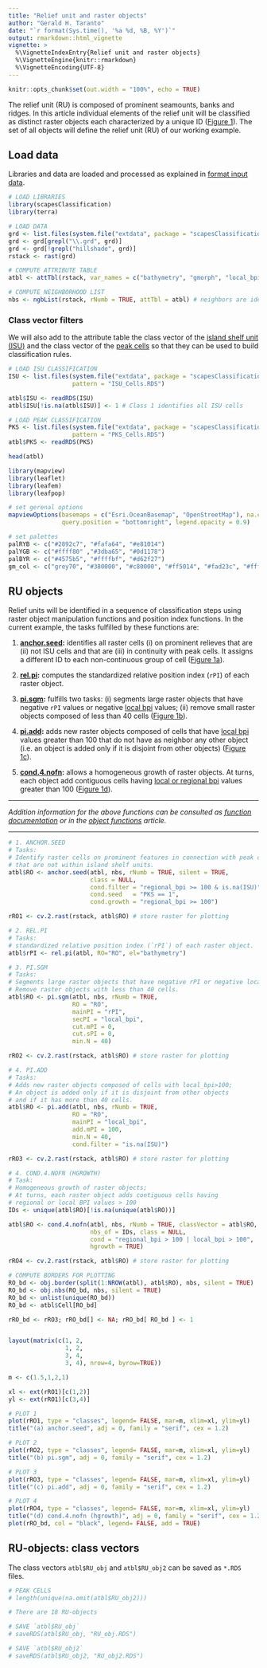 ```yaml
---
title: "Relief unit and raster objects"
author: "Gerald H. Taranto"
date: "`r format(Sys.time(), '%a %d, %B, %Y')`"
output: rmarkdown::html_vignette
vignette: >
  %\VignetteIndexEntry{Relief unit and raster objects}
  %\VignetteEngine{knitr::rmarkdown}
  %\VignetteEncoding{UTF-8}
---
```


```r
knitr::opts_chunk$set(out.width = "100%", echo = TRUE)
```

The relief unit (RU) is composed of prominent seamounts, banks and ridges. In this article individual elements of the relief unit will be classified as distinct raster objects each characterized by a unique ID ([Figure 1](#figure1)). The set of all objects will define the relief unit (RU) of our working example. 

## Load data

Libraries and data are loaded and processed as explained in [format input data](scapesClassification_02_1_DATA.html). 

```r
# LOAD LIBRARIES
library(scapesClassification)
library(terra)

# LOAD DATA
grd <- list.files(system.file("extdata", package = "scapesClassification"), full.names = T)
grd <- grd[grepl("\\.grd", grd)]
grd <- grd[!grepl("hillshade", grd)]
rstack <- rast(grd)

# COMPUTE ATTRIBUTE TABLE
atbl <- attTbl(rstack, var_names = c("bathymetry", "gmorph", "local_bpi", "regional_bpi", "sd_bat", "slope"))

# COMPUTE NEIGHBORHOOD LIST
nbs <- ngbList(rstack, rNumb = TRUE, attTbl = atbl) # neighbors are identified by their row number in the attribute table
```

### Class vector filters

We will also add to the attribute table the class vector of the [island shelf unit (ISU)](scapesClassification_02_2_ISU.html) and the class vector of the [peak cells](scapesClassification_02_3_PKS.html) so that they can be used to build classification rules. 

```r
# LOAD ISU CLASSIFICATION
ISU <- list.files(system.file("extdata", package = "scapesClassification"), full.names = T,
                  pattern = "ISU_Cells.RDS")

atbl$ISU <- readRDS(ISU)
atbl$ISU[!is.na(atbl$ISU)] <- 1 # Class 1 identifies all ISU cells 

# LOAD PEAK CLASSIFICATION
PKS <- list.files(system.file("extdata", package = "scapesClassification"), full.names = T, 
                  pattern = "PKS_Cells.RDS")
atbl$PKS <- readRDS(PKS)

head(atbl)
```

```r
library(mapview)
library(leaflet)
library(leafem)
library(leafpop)

# set gerenal options 
mapviewOptions(basemaps = c("Esri.OceanBasemap", "OpenStreetMap"), na.color = "grey88", homebutton = FALSE, 
               query.position = "bottomright", legend.opacity = 0.9)

# set palettes
palRYB <- c("#2892c7", "#fafa64", "#e81014")
palYGB <- c("#ffff80" ,"#3dba65", "#0d1178")
palBYR <- c("#4575b5", "#ffffbf", "#d62f27")
gm_col <- c("grey70", "#380000", "#c80000", "#ff5014", "#fad23c", "#ffff3c", "#b4e614", "#3cfa96", "#0000ff", "#000038")
```

## RU objects

Relief units will be identified in a sequence of classification steps using raster object manipulation functions and position index functions. In the current example, the tasks fulfilled by these functions are: 

1. **[anchor.seed](scapesClassification_01_4_ObjFunctions.html#anchor-seed):** identifies all raster cells (i) on prominent relieves that are (ii) not ISU cells and that are (iii) in continuity with peak cells. It assigns a different ID to each non-continuous group of cell ([Figure 1a](#figure1)).

2. **[rel.pi](scapesClassification_01_4_ObjFunctions.html#rel-pi):** computes the standardized relative position index (`rPI`) of each raster object. 

3. **[pi.sgm](scapesClassification_01_4_ObjFunctions.html#pi-sgm):** fulfills two tasks: (i) segments large raster objects that have negative `rPI` values or negative [local bpi](scapesClassification_02_1_DATA.html#study-case-and-input-data) values; (ii) remove small raster objects composed of less than 40 cells ([Figure 1b](#figure1)). 

4. **[pi.add](scapesClassification_01_4_ObjFunctions.html#pi-add):** adds new raster objects composed of cells that have [local bpi](scapesClassification_02_1_DATA.html#study-case-and-input-data) values greater than 100 that do not have as neighbor any other object (i.e. an object is added only if it is disjoint from other objects) ([Figure 1c](#figure1)). 

5. **[cond.4.nofn](scapesClassification_01_4_ObjFunctions.html#hgrowth):** allows a homogeneous growth of raster objects. At turns, each object add contiguous cells having [local or regional bpi](scapesClassification_02_1_DATA.html#study-case-and-input-data) values greater than 100 ([Figure 1d](#figure1)). 

--- 

_Addition information for the above functions can be consulted as [function documentation](https://ghtaranto.github.io/scapesClassification/reference/index.html#manipulation-functions) or in the [object functions](scapesClassification_01_4_ObjFunctions.html) article._

---

```r
# 1. ANCHOR.SEED
# Tasks:
# Identify raster cells on prominent features in connection with peak cells
# that are not within island shelf units.
atbl$RO <- anchor.seed(atbl, nbs, rNumb = TRUE, silent = TRUE,
                       class = NULL,
                       cond.filter = "regional_bpi >= 100 & is.na(ISU)",
                       cond.seed   = "PKS == 1",
                       cond.growth = "regional_bpi >= 100")

rRO1 <- cv.2.rast(rstack, atbl$RO) # store raster for plotting

# 2. REL.PI
# Tasks: 
# standardized relative position index (`rPI`) of each raster object.
atbl$rPI <- rel.pi(atbl, RO="RO", el="bathymetry")

# 3. PI.SGM
# Tasks:
# Segments large raster objects that have negative rPI or negative local bpi;
# Remove raster objects with less than 40 cells.
atbl$RO <- pi.sgm(atbl, nbs, rNumb = TRUE,
                  RO = "RO", 
                  mainPI = "rPI",
                  secPI = "local_bpi", 
                  cut.mPI = 0, 
                  cut.sPI = 0,
                  min.N = 40)

rRO2 <- cv.2.rast(rstack, atbl$RO) # store raster for plotting

# 4. PI.ADD
# Tasks:
# Adds new raster objects composed of cells with local_bpi>100; 
# An object is added only if it is disjoint from other objects
# and if it has more than 40 cells.
atbl$RO <- pi.add(atbl, nbs, rNumb = TRUE,
                  RO = "RO",
                  mainPI = "local_bpi", 
                  add.mPI = 100, 
                  min.N = 40,
                  cond.filter = "is.na(ISU)")

rRO3 <- cv.2.rast(rstack, atbl$RO) # store raster for plotting

# 4. COND.4.NOFN (HGROWTH)
# Task:
# Homogeneous growth of raster objects;
# At turns, each raster object adds contiguous cells having 
# regional or local BPI values > 100
IDs <- unique(atbl$RO)[!is.na(unique(atbl$RO))]

atbl$RO <- cond.4.nofn(atbl, nbs, rNumb = TRUE, classVector = atbl$RO,
                       nbs_of = IDs, class = NULL,
                       cond = "regional_bpi > 100 | local_bpi > 100",
                       hgrowth = TRUE) 

rRO4 <- cv.2.rast(rstack, atbl$RO) # store raster for plotting
```

<a id="figure1"></a>

```r
# COMPUTE BORDERS FOR PLOTTING
RO_bd <- obj.border(split(1:NROW(atbl), atbl$RO), nbs, silent = TRUE)
RO_bd <- obj.nbs(RO_bd, nbs, silent = TRUE)
RO_bd <- unlist(unique(RO_bd))
RO_bd <- atbl$Cell[RO_bd]

rRO_bd <- rRO3; rRO_bd[] <- NA; rRO_bd[ RO_bd ] <- 1


layout(matrix(c(1, 2,
                1, 2,
                3, 4, 
                3, 4), nrow=4, byrow=TRUE))

m <- c(1.5,1,2,1)

xl <- ext(rRO1)[c(1,2)]
yl <- ext(rRO1)[c(3,4)]

# PLOT 1
plot(rRO1, type = "classes", legend= FALSE, mar=m, xlim=xl, ylim=yl)
title("(a) anchor.seed", adj = 0, family = "serif", cex = 1.2)

# PLOT 2
plot(rRO2, type = "classes", legend= FALSE, mar=m, xlim=xl, ylim=yl)
title("(b) pi.sgm", adj = 0, family = "serif", cex = 1.2)

# PLOT 3
plot(rRO3, type = "classes", legend= FALSE, mar=m, xlim=xl, ylim=yl)
title("(c) pi.add", adj = 0, family = "serif", cex = 1.2)

# PLOT 4
plot(rRO4, type = "classes", legend= FALSE, mar=m, xlim=xl, ylim=yl)
title("(d) cond.4.nofn (hgrowth)", adj = 0, family = "serif", cex = 1.2)
plot(rRO_bd, col = "black", legend= FALSE, add = TRUE)
```

## RU-objects: class vectors

The class vectors `atbl$RU_obj` and `atbl$RU_obj2` can be saved as `*.RDS` files.

```r
# PEAK CELLS
# length(unique(na.omit(atbl$RU_obj2)))

# There are 18 RU-objects

# SAVE `atbl$RU_obj`
# saveRDS(atbl$RU_obj, "RU_obj.RDS")

# SAVE `atbl$RU_obj2`
# saveRDS(atbl$RU_obj2, "RU_obj2.RDS")
```
